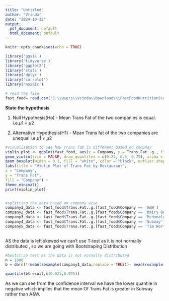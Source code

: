 ---
title: "Untitled"
author: "Vrinda"
date: "2024-10-12"
output:
  pdf_document: default
  html_document: default
---

```{r setup, include=FALSE}
knitr::opts_chunk$set(echo = TRUE)
```

```{r}
library('ggvis')
library('tidyverse')
library('ggplot2')
library('stats')
library('dplyr')
library('corrplot')
library('mosaic')

# read the file 
fast_food= read.csv("C:\\Users\\Vrinda\\Downloads\\FastFoodNutritionScraped20241011V2.csv", header=T, na.strings='')


```
**State the hypothesis**

1. Null Hypothesis(Ho) - Mean Trans Fat of the two companies is equal. i.e.$\mu{1}$ = $\mu{2}$

2. Alternative Hypothesis(H1) - Mean Trans fat of the two companies are unequal i.e.$\mu{1}$ $\neq$ $\mu{2}$
 




```{r}
#visualisation to see how trans fat is different based on compnay
violin_plot <- ggplot(fast_food, aes(x = Company, y = Trans.Fat..g., fill = Company)) +
geom_violin(trim = FALSE, draw_quantiles = c(0.25, 0.5, 0.75), alpha = 0.7) +
geom_boxplot(width = 0.1, fill = "white", color = "black", outlier.shape = NA) +
labs(title = "Violin Plot of Trans Fat by Restaurant",
x = "Company",
y = "Trans Fat",
fill = "Company") +
theme_minimal()
print(violin_plot)


#splitting the data based on company wise
company1_data <- fast_food$Trans.Fat..g.[fast_food$Company == 'A&W']
company2_data <- fast_food$Trans.Fat..g.[fast_food$Company == 'Dairy Queen']
company3_data <- fast_food$Trans.Fat..g.[fast_food$Company == 'Mcdonalds']
company4_data <- fast_food$Trans.Fat..g.[fast_food$Company == 'Subway']
company5_data <- fast_food$Trans.Fat..g.[fast_food$Company == 'Tim Hortons']
  


```
 AS the data is left skewed we can't use T-test as it is not normally distributed , so we are going with Bootstraping Distribution
```{r}
#bootstrap test as the data is not normally distributed
n = 1000
b = do(n)*(mean(resample(company1_data,replace = TRUE))- mean(resample(company4_data,replace = TRUE)))

quantile(b$result,c(0.025,0.975))
```
As we can see from the confidence interval we have the lower quantile in negative which implies that the mean Of Trans Fat is greater in Subway rather than A&W.
